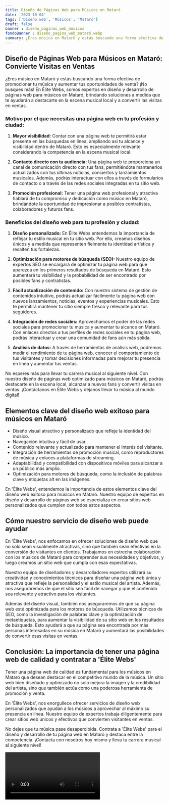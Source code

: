 ```yaml
---
title: Diseño de Páginas Web para Músicos en Mataró
date: '2023-10-04'
tags: ['Diseño web', 'Músicos', 'Mataró']
draft: false
banner : diseño_paginas_web_músicos
fondoBanner : diseño_pagina_web_mataró.webp
summary: ¿Eres músico en Mataró y estás buscando una forma efectiva de promocionar tu música y aumentar tus oportunidades de venta? ¡No busques más! En Élite Webs, somos expertos en diseño y desarrollo de páginas web para músicos en Mataró, brindando soluciones a medida que te ayudarán a destacarte en la escena musical local y a convertir las visitas en ventas.
---
```


## Diseño de Páginas Web para Músicos en Mataró: Convierte Visitas en Ventas

¿Eres músico en Mataró y estás buscando una forma efectiva de promocionar tu música y aumentar tus oportunidades de venta? ¡No busques más! En Élite Webs, somos expertos en diseño y desarrollo de páginas web para músicos en Mataró, brindando soluciones a medida que te ayudarán a destacarte en la escena musical local y a convertir las visitas en ventas.

### Motivo por el que necesitas una página web en tu profesión y ciudad:

1. **Mayor visibilidad:** Contar con una página web te permitirá estar presente en las búsquedas en línea, ampliando así tu alcance y visibilidad dentro de Mataró. Esto es especialmente relevante considerando la competencia en la escena musical local.

2. **Contacto directo con tu audiencia:** Una página web te proporciona un canal de comunicación directo con tus fans, permitiéndote mantenerlos actualizados con tus últimas noticias, conciertos y lanzamientos musicales. Además, podrás interactuar con ellos a través de formularios de contacto o a través de las redes sociales integradas en tu sitio web.

3. **Promoción profesional:** Tener una página web profesional y atractiva hablará de tu compromiso y dedicación como músico en Mataró, brindándote la oportunidad de impresionar a posibles contratistas, colaboradores y futuros fans.

### Beneficios del diseño web para tu profesión y ciudad: 

1. **Diseño personalizado:** En Élite Webs entendemos la importancia de reflejar tu estilo musical en tu sitio web. Por ello, creamos diseños únicos y a medida que representen fielmente tu identidad artística y resalten tus fortalezas.

2. **Optimización para motores de búsqueda (SEO):** Nuestro equipo de expertos SEO se encargará de optimizar tu página web para que aparezca en los primeros resultados de búsqueda en Mataró. Esto aumentará tu visibilidad y la probabilidad de ser encontrado por posibles fans y contratistas.

3. **Fácil actualización de contenido:** Con nuestro sistema de gestión de contenidos intuitivo, podrás actualizar fácilmente tu página web con nuevos lanzamientos, noticias, eventos y experiencias musicales. Esto te permitirá mantener tu sitio siempre fresco y relevante para tus seguidores.

4. **Integración de redes sociales:** Aprovechamos el poder de las redes sociales para promocionar tu música y aumentar tu alcance en Mataró. Con enlaces directos a tus perfiles de redes sociales en tu página web, podrás interactuar y crear una comunidad de fans aún más sólida.

5. **Análisis de datos:** A través de herramientas de análisis web, podremos medir el rendimiento de tu página web, conocer el comportamiento de tus visitantes y tomar decisiones informadas para mejorar tu presencia en línea y aumentar tus ventas.

No esperes más para llevar tu carrera musical al siguiente nivel. Con nuestro diseño de páginas web optimizado para músicos en Mataró, podrás destacarte en la escena local, alcanzar a nuevos fans y convertir visitas en ventas. ¡Contáctanos en Élite Webs y déjanos llevar tu música al mundo digital!

<GifSeo />

<Cta />

## Elementos clave del diseño web exitoso para músicos en Mataró

- Diseño visual atractivo y personalizado que refleje la identidad del músico.
- Navegación intuitiva y fácil de usar.
- Contenido relevante y actualizado para mantener el interés del visitante.
- Integración de herramientas de promoción musical, como reproductores de música y enlaces a plataformas de streaming.
- Adaptabilidad y compatibilidad con dispositivos móviles para alcanzar a un público más amplio.
- Optimización para motores de búsqueda, como la inclusión de palabras clave y etiquetas alt en las imágenes.

En 'Élite Webs', entendemos la importancia de estos elementos clave del diseño web exitoso para músicos en Mataró. Nuestro equipo de expertos en diseño y desarrollo de páginas web se especializa en crear sitios web personalizados que cumplen con todos estos aspectos.

## Cómo nuestro servicio de diseño web puede ayudar

En 'Élite Webs', nos enfocamos en ofrecer soluciones de diseño web que no solo sean visualmente atractivas, sino que también sean efectivas en la conversión de visitantes en clientes. Trabajamos en estrecha colaboración con los músicos de Mataró para comprender sus necesidades y objetivos, y luego creamos un sitio web que cumpla con esas expectativas.

Nuestro equipo de diseñadores y desarrolladores expertos utilizará su creatividad y conocimientos técnicos para diseñar una página web única y atractiva que refleje la personalidad y el estilo musical del artista. Además, nos aseguraremos de que el sitio sea fácil de navegar y que el contenido sea relevante y atractivo para los visitantes.

Además del diseño visual, también nos aseguraremos de que su página web esté optimizada para los motores de búsqueda. Utilizamos técnicas de SEO, como la investigación de palabras clave y la optimización de metaetiquetas, para aumentar la visibilidad de su sitio web en los resultados de búsqueda. Esto ayudará a que su página sea encontrada por más personas interesadas en su música en Mataró y aumentará las posibilidades de convertir esas visitas en ventas.

## Conclusión: La importancia de tener una página web de calidad y contratar a 'Élite Webs'

Tener una página web de calidad es fundamental para los músicos en Mataró que desean destacar en el competitivo mundo de la música. Un sitio web bien diseñado y optimizado no solo mejora la imagen y la credibilidad del artista, sino que también actúa como una poderosa herramienta de promoción y venta.

En 'Élite Webs', nos enorgullece ofrecer servicios de diseño web personalizados que ayudan a los músicos a aprovechar al máximo su presencia en línea. Nuestro equipo de expertos trabaja diligentemente para crear sitios web únicos y efectivos que convierten visitantes en ventas.

No dejes que tu música pase desapercibida. Contrata a 'Élite Webs' para el diseño y desarrollo de tu página web en Mataró y destaca entre la competencia. ¡Contacta con nosotros hoy mismo y lleva tu carrera musical al siguiente nivel!

<Video />

<CtaBot job='Músicos' city='Mataró'/>

<Gmaps query='Mataró+españa+maps' />